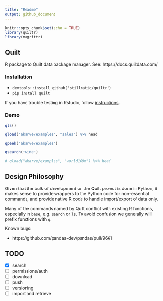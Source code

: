 ```yaml
---
title: "Readme"
output: github_document
---
```


```r
knitr::opts_chunk$set(echo = TRUE)
library(quiltr)
library(magrittr)
```

## Quilt

R package to Quilt data package manager. See: https://docs.quiltdata.com/

### Installation

* `devtools::install_github('stillmatic/quiltr')`
* `pip install quilt`
<!-- * `devtools::install_github('apache/spark', ref='master', subdir='R/pkg')` -->

If you have trouble testing in Rstudio, follow [instructions](https://stackoverflow.com/questions/31121645/rstudio-shows-a-different-path-variable).

### Demo

```r
qls()
```

```r
qload("akarve/examples", "sales") %>% head
```

```r
qpeek("akarve/examples")
```

```r
qsearch("wine")
```

```r
# qload("akarve/examples", "world100m") %>% head
```


## Design Philosophy

Given that the bulk of development on the Quilt project is done in Python, it makes sense to provide wrappers to the Python code for non-essential commands, and provide native R code to handle import/export of data only.

Many of the commands named by Quilt conflict with existing R functions, especially in `base`, e.g. `search` or `ls`. To avoid confusion we generally will prefix functions with `q`. 

Known bugs:

* https://github.com/pandas-dev/pandas/pull/9661

## TODO

* [X] search
* [ ] permissions/auth
* [ ] download
* [ ] push
* [ ] versioning
* [ ] import and retrieve 
